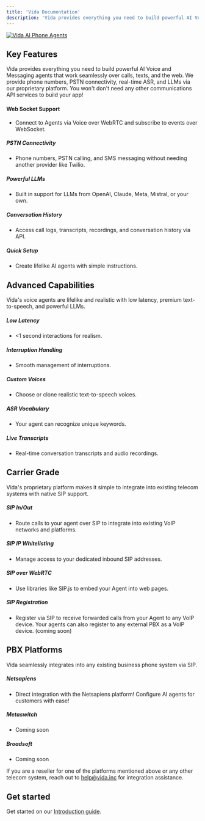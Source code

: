 ```yaml
---
title: 'Vida Documentation'
description: 'Vida provides everything you need to build powerful AI Voice and Messaging agents.'
---
```


[![Vida AI Phone Agents](https://files.readme.io/307b787-small-logo_1.png "Vida AI Phone Agents")](https://vida.io)

## Key Features
Vida provides everything you need to build powerful AI Voice and Messaging agents that work seamlessly over calls, texts, and the web. We provide phone numbers, PSTN connectivity, real-time ASR, and LLMs via our proprietary platform. You won't don't need any other communications API services to build your app!

#### Web Socket Support
- Connect to Agents via Voice over WebRTC and subscribe to events over WebSocket.

##### PSTN Connectivity
- Phone numbers, PSTN calling, and SMS messaging without needing another provider like Twilio.

##### Powerful LLMs
- Built in support for LLMs from OpenAI, Claude, Meta, Mistral, or your own.

##### Conversation History
- Access call logs, transcripts, recordings, and conversation history via API.

##### Quick Setup
- Create lifelike AI agents with simple instructions.

## Advanced Capabilities
Vida's voice agents are lifelike and realistic with low latency, premium text-to-speech, and powerful LLMs.

##### Low Latency
- <1 second interactions for realism.

##### Interruption Handling
- Smooth management of interruptions.

##### Custom Voices
- Choose or clone realistic text-to-speech voices.

##### ASR Vocabulary
- Your agent can recognize unique keywords.

##### Live Transcripts
- Real-time conversation transcripts and audio recordings.

## Carrier Grade
Vida's proprietary platform makes it simple to integrate into existing telecom systems with native SIP support.

##### SIP In/Out
- Route calls to your agent over SIP to integrate into existing VoIP networks and platforms.

##### SIP IP Whitelisting
- Manage access to your dedicated inbound SIP addresses.

##### SIP over WebRTC
- Use libraries like SIP.js to embed your Agent into web pages.

##### SIP Registration
- Register via SIP to receive forwarded calls from your Agent to any VoIP device. Your agents can also register to any external PBX as a VoIP device. (coming soon)

## PBX Platforms
Vida seamlessly integrates into any existing business phone system via SIP.

##### Netsapiens
- Direct integration with the Netsapiens platform! Configure AI agents for customers with ease!

##### Metaswitch
- Coming soon

##### Broadsoft
- Coming soon

If you are a reseller for one of the platforms mentioned above or any other telecom system, reach out to [help@vida.inc](mailto:help@vida.inc) for integration assistance.

## Get started

Get started on our [Introduction guide](https://docs.vida.dev/docs/getting-started).
